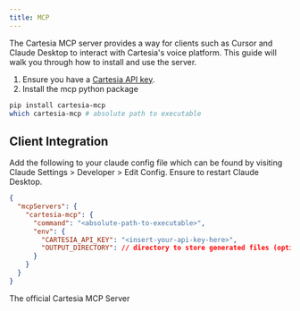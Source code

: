 ```yaml
---
title: MCP
---
```


The Cartesia MCP server provides a way for clients such as Cursor and Claude Desktop to interact with Cartesia's voice platform.
This guide will walk you through how to install and use the server.

1. Ensure you have a [Cartesia API key](https://play.cartesia.ai/keys).
2. Install the mcp python package

```sh
pip install cartesia-mcp
which cartesia-mcp # absolute path to executable
```

## Client Integration

Add the following to your claude config file which can be found by visiting Claude Settings > Developer > Edit Config. Ensure to restart Claude Desktop.

```json
{
  "mcpServers": {
    "cartesia-mcp": {
      "command": "<absolute-path-to-executable>",
      "env": {
        "CARTESIA_API_KEY": "<insert-your-api-key-here>",
        "OUTPUT_DIRECTORY": // directory to store generated files (optional)
      }
    }
  }
}
```

<Card title="cartesia-mcp" icon="fa-brands fa-github" href="https://github.com/cartesia-ai/cartesia-mcp">
    The official Cartesia MCP Server
</Card>
